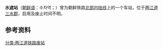 {{朝鮮半島車站資訊
|公司色 = black
|文字色 = 
|站名 = 水遮站
|圖片 = 
|pxl = 
|圖片說明 =
|前一站 = [[巨龍站|巨龍]]
|前一站距離 = 
|後一站距離 = 
|後一站 = [[三水青年站|三水青年]]
|諺文 = 수차역
|朝鮮漢字 = 水遮驛
|文觀部式 = 
|馬-賴式 = 
|副站名 = 
|車站編號 = 
|停站路線數 = 
|所屬公司 = [[朝鲜民主主义人民共和国铁道省|朝鲜民主主义人民共和国铁道省]]
|所屬路線 = [[北部内陆线|北部内陆线]]
|距離 = 
|起點站 = [[满浦青年站|满浦青年]]
|所在地 =[[两江道|两江道]][[三水郡|三水郡]]
|車站構造 = 地面车站
|月台配置 = 
|啟用年月日 = 
|廢站年月日 = 
|上下車人次 = 
|統計年度 = 
|轉車 = 
|備註 = 
|全寬備註 = 
}}

'''水遮站'''（[[朝鲜语|朝鲜语]]：수차역；{{lang|ko|水遮驛}}）曾为朝鲜铁路[[北部内陆线|北部内陆线]]上的一个车站，位于[[两江道|两江道]][[三水郡|三水郡]]，启用及废止时间不明。

==参考资料==
{{reflist}}

{{北部内陆线}}

[[分类:两江道铁路废站|分类:两江道铁路废站]]